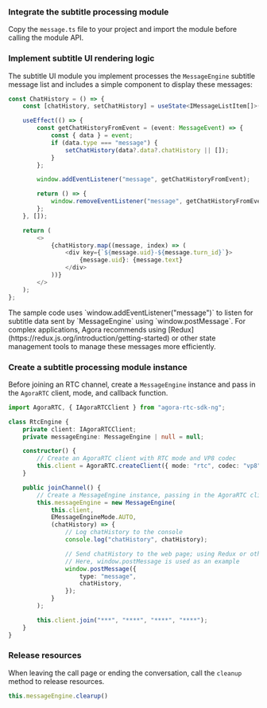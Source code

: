 <PlatformWrapper platform="web">

### Integrate the subtitle processing module

Copy the `message.ts` file to your project and import the module before calling the module API.

### Implement subtitle UI rendering logic

The subtitle UI module you implement processes the `MessageEngine` subtitle message list and includes a simple component to display these messages:

```ts
const ChatHistory = () => {
    const [chatHistory, setChatHistory] = useState<IMessageListItem[]>([]);

    useEffect(() => {
        const getChatHistoryFromEvent = (event: MessageEvent) => {
            const { data } = event;
            if (data.type === "message") {
                setChatHistory(data?.data?.chatHistory || []);
            }
        };

        window.addEventListener("message", getChatHistoryFromEvent);

        return () => {
            window.removeEventListener("message", getChatHistoryFromEvent);
        };
    }, []);

    return (
        <>
            {chatHistory.map((message, index) => (
                <div key={`${message.uid}-${message.turn_id}`}>
                    {message.uid}: {message.text}
                </div>
            ))}
        </>
    );
};
```

<Admonition type="info"> 
The sample code uses `window.addEventListener("message")` to listen for subtitle data sent by `MessageEngine` using `window.postMessage`. For complex applications, Agora recommends using [Redux](https://redux.js.org/introduction/getting-started) or other state management tools to manage these messages more efficiently. 
</Admonition>

### Create a subtitle processing module instance

Before joining an RTC channel, create a `MessageEngine` instance and pass in the `AgoraRTC` client, mode, and callback function.

```ts
import AgoraRTC, { IAgoraRTCClient } from "agora-rtc-sdk-ng";

class RtcEngine {
    private client: IAgoraRTCClient;
    private messageEngine: MessageEngine | null = null;

    constructor() {
        // Create an AgoraRTC client with RTC mode and VP8 codec
        this.client = AgoraRTC.createClient({ mode: "rtc", codec: "vp8" });
    }

    public joinChannel() {
        // Create a MessageEngine instance, passing in the AgoraRTC client, mode, and callback function
        this.messageEngine = new MessageEngine(
            this.client,
            EMessageEngineMode.AUTO,
            (chatHistory) => {
                // Log chatHistory to the console
                console.log("chatHistory", chatHistory);

                // Send chatHistory to the web page; using Redux or other state management tools is recommended
                // Here, window.postMessage is used as an example
                window.postMessage({
                    type: "message",
                    chatHistory,
                });
            }
        );

        this.client.join("***", "****", "****", "****");
    }
}
```

### Release resources

When leaving the call page or ending the conversation, call the `cleanup` method to release resources.

```ts
this.messageEngine.clearup()
```

</PlatformWrapper>
